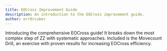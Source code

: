```yaml
---
title: EOCross Improvement Guide
description: An introduction to the EOCross improvement guide.
author: err0rcuber
---
```


Introducing the comprehensive EOCross guide! It breaks down the most complex step of ZZ with systematic approaches.
Included is the Movecount Drill, an exercise with proven results for increasing EOCross efficiency.
